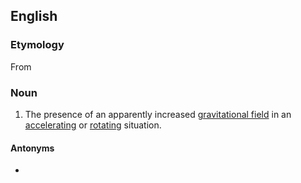 ==English==

===Etymology===
From {{prefix|en|hyper|gravity}}

===Noun===
{{en-noun|-}}

# The presence of an apparently increased [[gravitational field]] in an [[accelerating]] or [[rotating]] situation.

====Antonyms====
* {{l|en|hypogravity}}